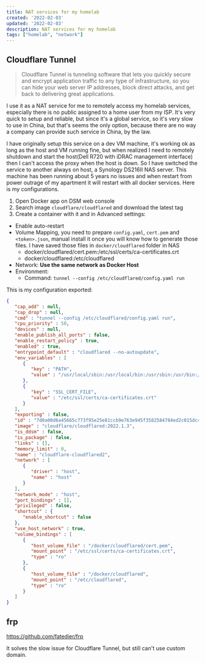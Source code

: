 ```yaml
---
title: NAT services for my homelab
created: '2022-02-03'
updated: '2022-02-03'
description: NAT services for my homelab
tags: ["homelab", "network"]
---
```


## Cloudflare Tunnel

> Cloudflare Tunnel is tunneling software that lets you quickly secure and encrypt application traffic to any type of infrastructure, so you can hide your web server IP addresses, block direct attacks, and get back to delivering great applications.

I use it as a NAT service for me to remotely access my homelab services, especially there is no public assigned to a home user from my ISP. It's very quick to setup and reliable, but since it's a global service, so it's very slow to use in China, but that's seems the only option, because there are no way a company can provide such service in China, by the law.

I have originally setup this service on a dev VM machine, it's working ok as long as the host and VM running fine, but when realized I need to remotely shutdown and start the host(Dell R720 with iDRAC management interface) then I can't access the proxy when the host is down. So I have switched the service to another always on host, a Synology DS216II NAS server. This machine has been running about 5 years no issues and when restart from power outrage of my apartment it will restart with all docker services. Here is my configurations.

1. Open Docker app on DSM web console
1. Search image `cloudflare/cloudflared` and download the latest tag
1. Create a container with it and in Advanced settings:
  - Enable auto-restart
  - Volume Mapping, you need to prepare `config.yaml`, `cert.pem` and `<token>.json`, manual install it once you will know how to generate those files. I have saved those files in `docker/cloudflared` folder in NAS
    - docker/cloudflared/cert.pem:/etc/ssl/certs/ca-certificates.crt
    - docker/cloudflared:/etc/cloudflared
  - Network: **Use the same network as Docker Host**
  - Environment:
    - Command: `tunnel --config /etc/cloudflared/config.yaml run`

This is my configuration exported:

```json
{
   "cap_add" : null,
   "cap_drop" : null,
   "cmd" : "tunnel --config /etc/cloudflared/config.yaml run",
   "cpu_priority" : 50,
   "devices" : null,
   "enable_publish_all_ports" : false,
   "enable_restart_policy" : true,
   "enabled" : true,
   "entrypoint_default" : "cloudflared --no-autoupdate",
   "env_variables" : [
      {
         "key" : "PATH",
         "value" : "/usr/local/sbin:/usr/local/bin:/usr/sbin:/usr/bin:/sbin:/bin"
      },
      {
         "key" : "SSL_CERT_FILE",
         "value" : "/etc/ssl/certs/ca-certificates.crt"
      }
   ],
   "exporting" : false,
   "id" : "7d0a00d6a45665c773f95e25e81ccb9e763e945f3582584784ed2c015dc4873a",
   "image" : "cloudflare/cloudflared:2022.1.3",
   "is_ddsm" : false,
   "is_package" : false,
   "links" : [],
   "memory_limit" : 0,
   "name" : "cloudflare-cloudflared2",
   "network" : [
      {
         "driver" : "host",
         "name" : "host"
      }
   ],
   "network_mode" : "host",
   "port_bindings" : [],
   "privileged" : false,
   "shortcut" : {
      "enable_shortcut" : false
   },
   "use_host_network" : true,
   "volume_bindings" : [
      {
         "host_volume_file" : "/docker/cloudflared/cert.pem",
         "mount_point" : "/etc/ssl/certs/ca-certificates.crt",
         "type" : "ro"
      },
      {
         "host_volume_file" : "/docker/cloudflared",
         "mount_point" : "/etc/cloudflared",
         "type" : "ro"
      }
   ]
}
```

## frp

https://github.com/fatedier/frp

It solves the slow issue for Cloudflare Tunnel, but still can't use custom domain.

